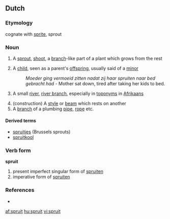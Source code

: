 ==Dutch==

===Etymology===
cognate with [[sprite]], sprout

===Noun===
{{nl-noun}} {{m|f}}

# {{botany}} A [[sprout]], [[shoot]], a [[branch]]-like part of a plant which grows from the rest
# A [[child]], seen as a parent's [[offspring]], usually said of a [[minor]]
#:''Moeder ging vermoeid zitten nadat zij haar spruiten naar bed gebracht had'' - Mother sat down, tired after taking her kids to bed.
# {{geography|lang=nl}} A small [[river]], [[river branch]], especially in [[toponym]]s in [[Afrikaans]] {{rfc}}
# (construction) A [[style]] or [[beam]] which rests on another
# A [[branch]] of a plumbing [[pipe]], [[rope]] etc.

====Derived terms====
* [[spruitjes]] (Brussels sprouts)
* [[spruitkool]]

===Verb form===
'''spruit'''

# present imperfect singular form of [[spruiten]]
# imperative form of [[spruiten]]

===References===
* {{R:Koenen}}

[[af:spruit]]
[[hu:spruit]]
[[vi:spruit]]